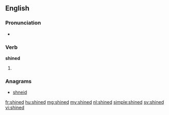 ==English==

===Pronunciation===
* {{IPA|/ˈʃaɪnd/}}

===Verb===
'''shined'''

# {{past of|shine}}

===Anagrams===
* [[shneid#English|shneid]]

[[fr:shined]]
[[hu:shined]]
[[mg:shined]]
[[my:shined]]
[[nl:shined]]
[[simple:shined]]
[[sv:shined]]
[[vi:shined]]